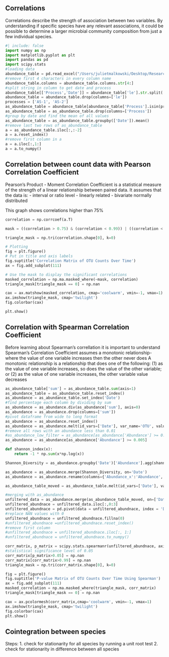 ## Correlations

Correlations describe the strength of association between two variables. By understanding if specific species have any relevant associations, it could be possible to determine a larger microbial community composition from just a few individual species.


```python
#| include: false
import numpy as np
import matplotlib.pyplot as plt
import pandas as pd
import scipy.stats
#loading data
abundance_table = pd.read_excel("/Users/julietmalkowski/Desktop/Research/Kinetic_Model/abundance_table.xlsx")
#remove first 4 characters in every column name
abundance_table.columns = abundance_table.columns.str[4:] 
#split string in column to get date and process
abundance_table[['Process','Date']] = abundance_table['le'].str.split('_',expand=True)
abundance_table = abundance_table.drop(columns=['le'])
processes = ['AS-1', 'AS-2']
as_abundance_table = abundance_table[abundance_table['Process'].isin(processes)]
as_abundance_table = as_abundance_table.drop(columns=['Process'])
#group by date and find the mean of all values
as_abundance_table = as_abundance_table.groupby(['Date']).mean()
#remove last two rows of as_abundance_table
a = as_abundance_table.iloc[:,:-2]
a = a.reset_index()
#remove first column in a
a = a.iloc[:,1:]
a = a.to_numpy()
```

## Correlation between count data with Pearson Correlation Coefficient 
Pearson’s Product - Moment Correlation Coefficient is a statistical measure of the strength of a linear relationship between paired data. It assumes that the data is:
- interval or ratio level
- linearly related
- bivariate normally distributed

This graph shows correlations higher than 75%

```python
correlation = np.corrcoef(a.T)
```

```python
mask = ((correlation > 0.75) & (correlation < 0.99)) | ((correlation < -0.75) & (correlation > -0.99))

triangle_mask = np.tri(correlation.shape[0], k=0)

# Plotting
fig = plt.figure()
# Put in title and axis labels
fig.suptitle('Correlation Matrix of OTU Counts Over Time')
ax = fig.add_subplot(111)

# Use the mask to display the significant correlations
masked_correlation = np.ma.masked_where(~mask, correlation)
triangle_mask[triangle_mask == 0] = np.nan

cax = ax.matshow(masked_correlation, cmap='coolwarm', vmin=-1, vmax=1)
ax.imshow(triangle_mask, cmap='twilight')
fig.colorbar(cax)

plt.show()
```

## Correlation with Spearman Correlation Coefficient
Before learning about Spearman’s correllation it is important to understand 
Spearman's Correlation Coefficient assumes a monotonic relationship- where the value of one variable increases then the other never does
A monotonic relationship is a relationship that does one of the following: (1) as the value of one variable increases, so does the value of the other variable; or (2) as the value of one variable increases, the other variable value decreases

```python
as_abundance_table['sum'] = as_abundance_table.sum(axis=1)
as_abundance_table = as_abundance_table.reset_index()
as_abundance = as_abundance_table.set_index('Date')
#find percentage each column by dividing by sum
as_abundance = as_abundance.div(as_abundance['sum'], axis=0)
as_abundance = as_abundance.drop(columns=['sum'])
#pivot dataframe from wide to long format
as_abundance = as_abundance.reset_index()
as_abundance = as_abundance.melt(id_vars=['Date'], var_name='OTU', value_name='Abundance')
#remove all rows with an abundance less than 0.01
#as_abundance_low_filter = as_abundance[as_abundance['Abundance'] >= 0.0005] 
as_abundance = as_abundance[as_abundance['Abundance'] >= 0.005] 

def shannon_index(x):
    return -1 * np.sum(x*np.log(x))

Shannon_Diversity = as_abundance.groupby('Date')['Abundance'].agg(shannon_index).reset_index()

as_abundance = as_abundance.merge(Shannon_Diversity, on='Date')
as_abundance = as_abundance.rename(columns={'Abundance_x':'Abundance', 'Abundance_y':'Shannon Index'})

as_abundance_table_moved = as_abundance_table.melt(id_vars=['Date'], var_name='OTU', value_name='Counts')

#merging with as_abundance
unfiltered_data = as_abundance.merge(as_abundance_table_moved, on=['Date','OTU'])
unfiltered_abundnace = unfiltered_data.iloc[:,0:3]
unfiltered_abundnace = pd.pivot(data = unfiltered_abundnace, index = 'Date', columns = 'OTU' , values = 'Abundance') 
#replace NAN values with 0
unfiltered_abundnace = unfiltered_abundnace.fillna(0)
#unfiltered_abundnace =unfiltered_abundnace.reset_index()
#remove first column
#unfiltered_abundnace = unfiltered_abundnace.iloc[:, 1:]
#unfiltered_abundnace = unfiltered_abundnace.to_numpy()
```


```python
corr_matrix, p_matrix = scipy.stats.spearmanr(unfiltered_abundnace, axis=0)
#statistical significance level of 0.05
corr_matrix[p_matrix>0.05] = np.nan
corr_matrix[corr_matrix>0.99] = np.nan
triangle_mask = np.tri(corr_matrix.shape[0], k=0)

fig = plt.figure()
fig.suptitle('P-value Matrix of OTU Counts Over Time Using Spearman')
ax = fig.add_subplot(111)
masked_correlation = np.ma.masked_where(triangle_mask, corr_matrix)
triangle_mask[triangle_mask == 0] = np.nan

cax = ax.pcolormesh(corr_matrix,cmap='coolwarm', vmin=-1, vmax=1)
ax.imshow(triangle_mask, cmap='twilight')
fig.colorbar(cax)
plt.show()

```

## Cointegration between species
Steps:
1. check for stationarity for all species by running a unit root test
2. check for stationarity in difference between all species